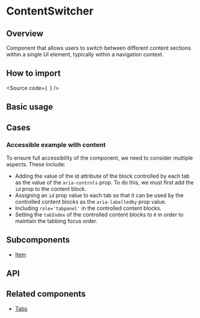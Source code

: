 

<Meta of={Stories} />

# ContentSwitcher

## Overview

Component that allows users to switch between different content sections within a single UI element, typically within a navigation context.

## How to import

<Source
  code={`
`}
/>

## Basic usage

<Canvas of={Stories.Basic} />

## Cases

### Accessible example with content

To ensure full accessibility of the component, we need to consider multiple aspects. These include:

- Adding the value of the id attribute of the block controlled by each tab as the value of the `aria-controls` prop. To do this, we must first add the `id` prop to the content block.
- Assigning an `id` prop value to each tab so that it can be used by the controlled content blocks as the `aria-labelledby` prop value.
- Including `role='tabpanel'` in the controlled content blocks.
- Setting the `tabIndex` of the controlled content blocks to `0` in order to maintain the tabbing focus order.

<Canvas of={CaseStories.AccesibleWithContent} />

## Subcomponents
- [Item](?path=/docs/components-core-navigation-contentswitcher-subcomponents--docs)

## API

<ArgTypes of={Stories} />

## Related components

- [Tabs](?path=/docs/components-core-navigation-tabs--docs)
